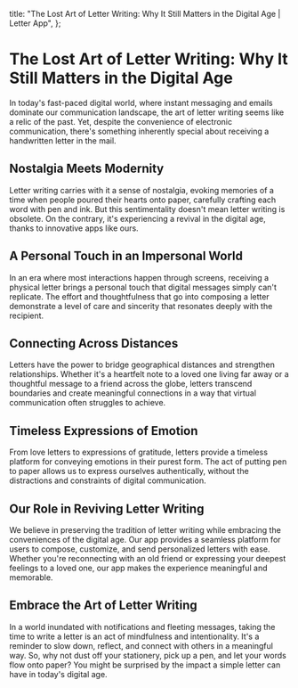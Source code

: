 
  title: "The Lost Art of Letter Writing: Why It Still Matters in the Digital Age | Letter App",
};

# The Lost Art of Letter Writing: Why It Still Matters in the Digital Age

<MdxImage src="/blog/lost-art-letter-writing.jpg" alt="The Lost Art of Letter Writing: Why It Still Matters in the Digital Age" width={800} height={700} />

In today's fast-paced digital world, where instant messaging and emails dominate our communication landscape, the art of letter writing seems like a relic of the past. Yet, despite the convenience of electronic communication, there's something inherently special about receiving a handwritten letter in the mail.

## Nostalgia Meets Modernity

Letter writing carries with it a sense of nostalgia, evoking memories of a time when people poured their hearts onto paper, carefully crafting each word with pen and ink. But this sentimentality doesn't mean letter writing is obsolete. On the contrary, it's experiencing a revival in the digital age, thanks to innovative apps like ours.

## A Personal Touch in an Impersonal World

In an era where most interactions happen through screens, receiving a physical letter brings a personal touch that digital messages simply can't replicate. The effort and thoughtfulness that go into composing a letter demonstrate a level of care and sincerity that resonates deeply with the recipient.

## Connecting Across Distances

Letters have the power to bridge geographical distances and strengthen relationships. Whether it's a heartfelt note to a loved one living far away or a thoughtful message to a friend across the globe, letters transcend boundaries and create meaningful connections in a way that virtual communication often struggles to achieve.

## Timeless Expressions of Emotion

From love letters to expressions of gratitude, letters provide a timeless platform for conveying emotions in their purest form. The act of putting pen to paper allows us to express ourselves authentically, without the distractions and constraints of digital communication.

## Our Role in Reviving Letter Writing

We believe in preserving the tradition of letter writing while embracing the conveniences of the digital age. Our app provides a seamless platform for users to compose, customize, and send personalized letters with ease. Whether you're reconnecting with an old friend or expressing your deepest feelings to a loved one, our app makes the experience meaningful and memorable.

## Embrace the Art of Letter Writing

In a world inundated with notifications and fleeting messages, taking the time to write a letter is an act of mindfulness and intentionality. It's a reminder to slow down, reflect, and connect with others in a meaningful way. So, why not dust off your stationery, pick up a pen, and let your words flow onto paper? You might be surprised by the impact a simple letter can have in today's digital age.